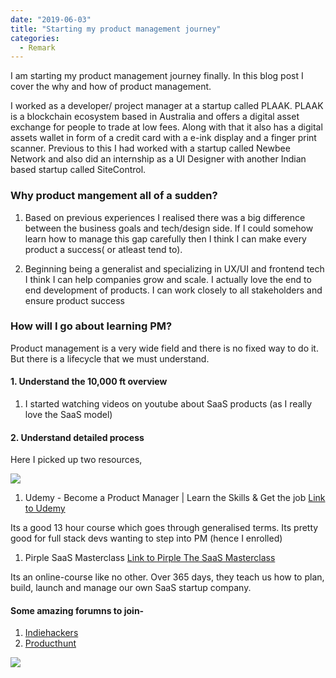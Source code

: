 ---
date: "2019-06-03"
title: "Starting my product management journey"
categories:
  - Remark
---

I am starting my product management journey finally. In this blog post I cover the why and how of product management.

I worked as a developer/ project manager at a startup called PLAAK. PLAAK is a blockchain ecosystem based in Australia and offers a digital asset exchange for people to trade at low fees. Along with that it also has a digital assets wallet in form of a credit card with a e-ink display and a finger print scanner. Previous to this I had worked with a startup called Newbee Network and also did an internship as a UI Designer with another Indian based startup called SiteControl.

### Why product mangement all of a sudden?

1. Based on previous experiences I realised there was a big difference between the business goals and tech/design side. If I could somehow learn how to manage this gap carefully then I think I can make every product a success( or atleast tend to).

1. Beginning being a generalist and specializing in UX/UI and frontend tech I think I can help companies grow and scale. I actually love the end to end development of products. I can work closely to all stakeholders and ensure product success

### How will I go about learning PM?

Product management is a very wide field and there is no fixed way to do it. But there is a lifecycle that we must understand. 

#### 1. Understand the 10,000 ft overview
1. I started watching videos on youtube about SaaS products (as I really love the SaaS model)

#### 2. Understand detailed process

Here I picked up two resources, 

![](./Udemy-Product-Mangement-Course.png)

1. Udemy - Become a Product Manager  | Learn the Skills & Get the job [Link to Udemy](https://www.udemy.com/course/become-a-product-manager-learn-the-skills-get-a-job/ "Become a Product Manager on Udemy")
 
 Its a good 13 hour course which goes through generalised terms. Its pretty good for full stack devs wanting to step into PM (hence I enrolled)

1. Pirple SaaS Masterclass  [Link to Pirple The SaaS Masterclass](https://pirple.thinkific.com/courses/the-saas-master-class "Pirple The SaaS Master Class")

 Its an online-course like no other. Over 365 days, they teach us how to plan, build, launch and manage our own SaaS startup company.

#### Some amazing forumns to join-

1. [Indiehackers](https://www.indiehackers.com "Indiehackers.com")
2. [Producthunt](http://producthunt.co "producthunt.co")


![](./ProductMangement-Image.png)

